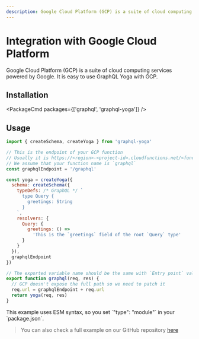 ```yaml
---
description: Google Cloud Platform (GCP) is a suite of cloud computing services powered by Google. It is easy to use GraphQL Yoga with GCP.
---
```



# Integration with Google Cloud Platform

Google Cloud Platform (GCP) is a suite of cloud computing services powered by Google.
It is easy to use GraphQL Yoga with GCP.

## Installation

<PackageCmd packages={['graphql', 'graphql-yoga']} />

## Usage

```js
import { createSchema, createYoga } from 'graphql-yoga'

// This is the endpoint of your GCP function
// Usually it is https://<region>-<project-id>.cloudfunctions.net/<function-name>
// We assume that your function name is `graphql`
const graphqlEndpoint = '/graphql'

const yoga = createYoga({
  schema: createSchema({
    typeDefs: /* GraphQL */ `
      type Query {
        greetings: String
      }
    `,
    resolvers: {
      Query: {
        greetings: () =>
          'This is the `greetings` field of the root `Query` type'
      }
    }
  }),
  graphqlEndpoint
})

// The exported variable name should be the same with `Entry point` value defined in Cloud Functions configuration
export function graphql(req, res) {
  // GCP doesn't expose the full path so we need to patch it
  req.url = graphqlEndpoint + req.url
  return yoga(req, res)
}
```

<Callout>
  This example uses ESM syntax, so you set `"type": "module"` in your
  `package.json`.
</Callout>

> You can also check a full example on our GitHub repository [here](https://github.com/dotansimha/graphql-yoga/tree/v3/examples/gcp)

